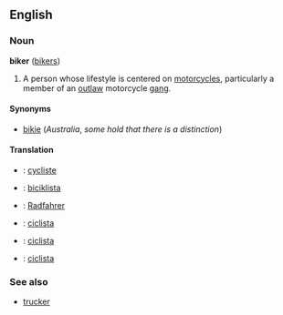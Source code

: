 ==English==
===Noun===
'''biker''' ([[bikers]])

#A person whose lifestyle is centered on [[motorcycle]]s, particularly a member of an [[outlaw]] motorcycle [[gang]].

====Synonyms====
*[[bikie]] (''Australia'', ''some hold that there is a distinction'')

====Translation====
*{{fr}}: [[cycliste]]
*{{hu}}: [[biciklista]]
*{{de}}: [[Radfahrer]]
*{{it}}: [[ciclista]]
*{{pt}}: [[ciclista]]
*{{es}}: [[ciclista]]

===See also===
*[[trucker]]
